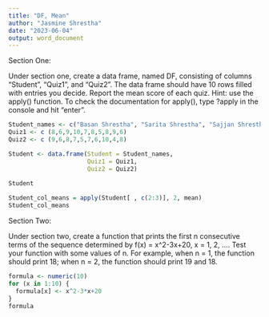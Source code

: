 ```yaml
---
title: "DF, Mean"
author: "Jasmine Shrestha"
date: "2023-06-04"
output: word_document
---
```


Section One:

Under section one, create a data frame, named DF, consisting of columns "Student", "Quiz1", and "Quiz2". The data frame should have 10 rows filled with entries you decide. Report the mean score of each quiz. Hint: use the apply() function. To check the documentation for apply(), type ?apply in the console and hit "enter".


```r
Student_names <- c("Basan Shrestha", "Sarita Shrestha", "Sajjan Shrestha", "Karma Gurung", "Soyal Dahal", "Smriti Shrestha", "Stuti Shrestha", "Anisha Pathak", "Kalpana Shrestha", "Dinesh Shrestha" )
Quiz1 <- c (8,6,9,10,7,8,5,8,9,6)
Quiz2 <- c (9,6,8,7,5,7,6,10,4,8)

Student <- data.frame(Student = Student_names,
                      Quiz1 = Quiz1,
                      Quiz2 = Quiz2)
      
Student

Student_col_means = apply(Student[ , c(2:3)], 2, mean)
Student_col_means
```
Section Two:

Under section two, create a function that prints the first n consecutive terms of the sequence determined by f(x) = x^2-3x+20, x = 1, 2, .... Test your function with some values of n. For example, when n = 1, the function should print 18; when n = 2, the function should print 19 and 18.

```r
formula <- numeric(10)
for (x in 1:10) {
  formula[x] <- x^2-3*x+20 
} 
formula
```

